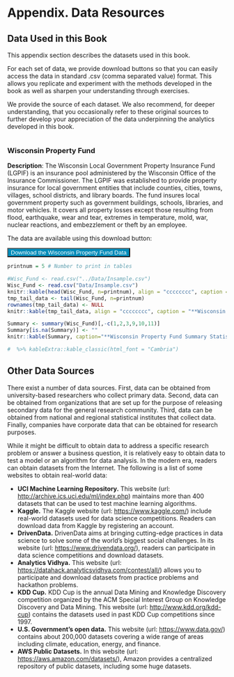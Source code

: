 
#  Appendix. Data Resources


## Data Used in this Book


This appendix section describes the datasets used in this book.

For each set of data, we provide download buttons so that you can easily access the data in standard .csv (comma separated value) format. This allows you replicate and experiment with the methods developed in the book as well as sharpen your understanding through exercises.

We provide the source of each dataset. We also recommend, for deeper understanding, that you occasionally refer to these original sources to further develop your appreciation of the data underpinning the analytics developed in this book.



```r


```

###  Wisconsin Property Fund {#S:WiscPropFundA}


**Description**: The Wisconsin Local Government Property Insurance Fund (LGPIF) is an insurance pool administered by the Wisconsin Office of the Insurance Commissioner. The LGPIF was established to provide property insurance for local government entities that include counties, cities, towns, villages, school districts, and library boards. The fund insures local government property such as government buildings, schools, libraries, and motor vehicles. It covers all property losses except those resulting from flood, earthquake, wear and tear, extremes in temperature, mold, war, nuclear reactions, and embezzlement or theft by an employee.


The data are available using this download button: <a href="https://raw.githubusercontent.com/OpenActTexts/Loss-Data-Analytics/master/Data/PropertyFundInsample.csv" download> 

<button type="button"  style="background-color:#008CBA;color:white">Download the Wisconsin Property Fund Data</button></a> 




```r
printnum = 5 # Number to print in tables

#Wisc_Fund <- read.csv("../Data/Insample.csv")
Wisc_Fund <- read.csv("Data/Insample.csv")
knitr::kable(head(Wisc_Fund, n=printnum), align = "cccccccc", caption = "**Wisconsin Property Fund First Five Rows**")
tmp_tail_data <- tail(Wisc_Fund, n=printnum)
rownames(tmp_tail_data) <- NULL
knitr::kable(tmp_tail_data, align = "cccccccc", caption = "**Wisconsin Property Fund Last Five Rows**")
```



```r
Summary <- summary(Wisc_Fund)[,-c(1,2,3,9,10,11)]
Summary[is.na(Summary)] <- ""
knitr::kable(Summary, caption="**Wisconsin Property Fund Summary Statistics**") 

#  %>% kableExtra::kable_classic(html_font = "Cambria")
```    

## Other Data Sources

There exist a number of data sources. First, data can be obtained from university-based researchers who collect primary data. Second, data can be obtained from organizations that are set up for the purpose of releasing secondary data for the general research community. Third, data can be obtained from national and regional statistical institutes that collect data. Finally, companies have corporate data that can be obtained for research purposes.

While it might be difficult to obtain data to address a specific research problem or answer a business question, it is relatively easy to obtain data to test a model or an algorithm for data analysis. In the modern era, readers can obtain datasets from the Internet. The following is a list of some websites to obtain real-world data:

*  **UCI Machine Learning Repository.** This website (url: [http://archive.ics.uci.edu/ml/index.php](http://archive.ics.uci.edu/ml/index.php)) maintains more than 400 datasets that can be used to test machine learning algorithms.
*  **Kaggle.** The Kaggle website (url: [https://www.kaggle.com/](https://www.kaggle.com/)) include real-world datasets used for data science competitions. Readers can download data from Kaggle by registering an account.
*  **DrivenData.** DrivenData aims at bringing cutting-edge practices in data science to solve some of the world's biggest social challenges. In its website (url: [https://www.drivendata.org/](https://www.drivendata.org/)), readers can participate in data science competitions and download datasets.
*  **Analytics Vidhya.** This website (url: [https://datahack.analyticsvidhya.com/contest/all/](https://datahack.analyticsvidhya.com/contest/all/)) allows you to participate and download datasets from practice problems and hackathon problems. 
*  **KDD Cup.** KDD Cup is the annual Data Mining and Knowledge Discovery competition organized by the ACM Special Interest Group on Knowledge Discovery and Data Mining. This website (url: [http://www.kdd.org/kdd-cup](http://www.kdd.org/kdd-cup)) contains the datasets used in past KDD Cup competitions since 1997.
*  **U.S. Government's open data.** This website (url: [https://www.data.gov/](https://www.data.gov/)) contains about 200,000 datasets covering a wide range of areas including climate, education, energy, and finance.
*  **AWS Public Datasets.** In this website (url: [https://aws.amazon.com/datasets/](https://aws.amazon.com/datasets/)), Amazon provides a centralized repository of public datasets, including some huge datasets.

